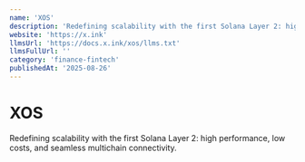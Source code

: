 ```yaml
---
name: 'XOS'
description: 'Redefining scalability with the first Solana Layer 2: high performance, low costs, and seamless multichain connectivity.'
website: 'https://x.ink'
llmsUrl: 'https://docs.x.ink/xos/llms.txt'
llmsFullUrl: ''
category: 'finance-fintech'
publishedAt: '2025-08-26'
---
```


# XOS

Redefining scalability with the first Solana Layer 2: high performance, low costs, and seamless multichain connectivity.
